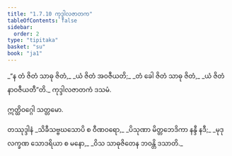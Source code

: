 ```yaml
---
title: "1.7.10 ကုဒ္ဒါလဇာတက"
tableOfContents: false
sidebar:
  order: 2
type: "tipitaka"
basket: "su"
book: "ja1"
---
```



<DynamicBreadcrumb />

<Division number="70" book="ja1">

<Paragraph number="153" type="verses" book="ja1">
_“န တံ ဇိတံ သာဓု ဇိတံ,_  
_ယံ ဇိတံ အဝဇီယတိ;_  
_တံ ခေါ ဇိတံ သာဓု ဇိတံ,_  
_ယံ ဇိတံ နာဝဇီယတီ”တိ._  


</Paragraph>
</Division>

<Paragraph number="154" type="center" book="ja1">
ကုဒ္ဒါလဇာတကံ ဒသမံ.

  
ဣတ္ထိဝဂ္ဂေါ သတ္တမော.



</Paragraph>

<Paragraph number="155" type="center" book="ja1">
တဿုဒ္ဒါနံ


</Paragraph>

<Paragraph number="156" type="verses" book="ja1">
_သိခီသဗ္ဗဃသောပိ စ ဝီဏဝရော,_  
_ပိသုဏာ မိတ္တဘေဒိကာ နန္ဒီ နဒီ;_  
_မုဒုလက္ခဏ သောဒရိယာ စ မနော,_  
_ဝိသ သာဓုဇိတေန ဘဝန္တိ ဒသာတိ._
</Paragraph>